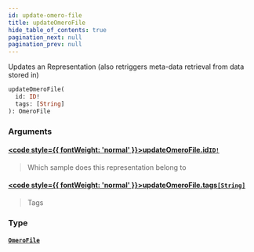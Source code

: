 ```yaml
---
id: update-omero-file
title: updateOmeroFile
hide_table_of_contents: true
pagination_next: null
pagination_prev: null
---
```








Updates an Representation (also retriggers meta-data retrieval from data stored in)

```graphql
updateOmeroFile(
  id: ID!
  tags: [String]
): OmeroFile
```


### Arguments

#### [<code style={{ fontWeight: 'normal' }}>updateOmeroFile.<b>id</b></code>](#)<Bullet />[`ID!`](/docs/schemas/mikro/scalars/id) <Badge class="secondary" text="non-null"/> <Badge class="secondary" text="scalar"/>
> Which sample does this representation belong to
> 

#### [<code style={{ fontWeight: 'normal' }}>updateOmeroFile.<b>tags</b></code>](#)<Bullet />[`[String]`](/docs/schemas/mikro/scalars/string) <Badge class="secondary" text="list"/> <Badge class="secondary" text="scalar"/>
> Tags
> 

### Type

#### [`OmeroFile`](/docs/schemas/mikro/objects/omero-file) <Badge class="secondary" text="object"/>
> 
> 





